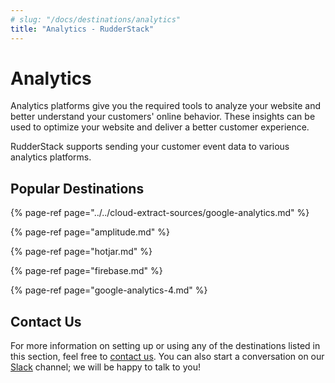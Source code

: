 ```yaml
---
# slug: "/docs/destinations/analytics"
title: "Analytics - RudderStack"
---
```


# Analytics

Analytics platforms give you the required tools to analyze your website and better understand your customers' online behavior. These insights can be used to optimize your website and deliver a better customer experience.

RudderStack supports sending your customer event data to various analytics platforms.

## Popular Destinations

{% page-ref page="../../cloud-extract-sources/google-analytics.md" %}

{% page-ref page="amplitude.md" %}

{% page-ref page="hotjar.md" %}

{% page-ref page="firebase.md" %}

{% page-ref page="google-analytics-4.md" %}

## Contact Us

For more information on setting up or using any of the destinations listed in this section, feel free to [contact us](mailto:%20docs@rudderstack.com). You can also start a conversation on our [Slack](https://resources.rudderstack.com/join-rudderstack-slack) channel; we will be happy to talk to you!
